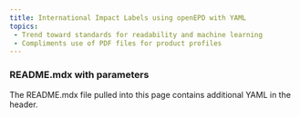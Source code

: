 ```yaml
---
title: International Impact Labels using openEPD with YAML
topics:
 - Trend toward standards for readability and machine learning
 - Compliments use of PDF files for product profiles
---
```


### README.mdx with parameters

The README.mdx file pulled into this page contains additional YAML in the header.  


